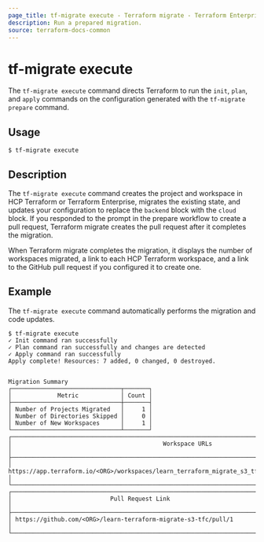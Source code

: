 ```yaml
---
page_title: tf-migrate execute - Terraform migrate - Terraform Enterprise
description: Run a prepared migration.
source: terraform-docs-common
---
```


# tf-migrate execute

The `tf-migrate execute` command directs Terraform to run the `init`, `plan`, and `apply` commands on the configuration generated with the `tf-migrate prepare` command. 

## Usage

    $ tf-migrate execute

## Description

The `tf-migrate execute` command creates the project and workspace in HCP Terraform or Terraform Enterprise, migrates the existing state, and updates your configuration to replace the `backend` block with the `cloud` block. If you responded to the prompt in the prepare workflow to create a pull request, Terraform migrate creates the pull request after it completes the migration.

When Terraform migrate completes the migration, it displays the number of workspaces migrated, a link to each HCP Terraform workspace, and a link to the GitHub pull request if you configured it to create one.

## Example

The `tf-migrate execute` command automatically performs the migration and code updates. 

<CodeBlockConfig hideClipboard>

    $ tf-migrate execute
    ✓ Init command ran successfully
    ✓ Plan command ran successfully and changes are detected
    ✓ Apply command ran successfully
    Apply complete! Resources: 7 added, 0 changed, 0 destroyed.


    Migration Summary
    ┌───────────────────────────────┬───────┐
    │             Metric            │ Count │
    ├───────────────────────────────┼───────┤
    │ Number of Projects Migrated   │     1 │
    │ Number of Directories Skipped │     0 │
    │ Number of New Workspaces      │     1 │
    └───────────────────────────────┴───────┘
    ┌───────────────────────────────────────────────────────────────────────────────────────────────────┐
    │                                           Workspace URLs                                          │
    ├───────────────────────────────────────────────────────────────────────────────────────────────────┤
    │ https://app.terraform.io/<ORG>/workspaces/learn_terraform_migrate_s3_tfc_default                       │
    └───────────────────────────────────────────────────────────────────────────────────────────────────┘
    ┌────────────────────────────────────────────────────────────────────────┐
    │                            Pull Request Link                           │
    ├────────────────────────────────────────────────────────────────────────┤
    │ https://github.com/<ORG>/learn-terraform-migrate-s3-tfc/pull/1              │
    └────────────────────────────────────────────────────────────────────────┘

</CodeBlockConfig>

